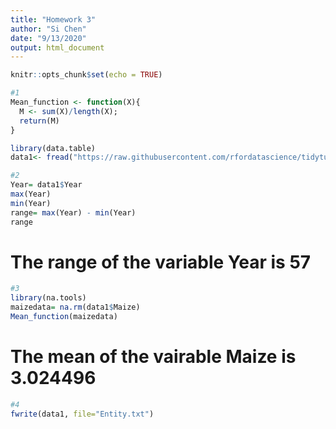 ```yaml
---
title: "Homework 3"
author: "Si Chen"
date: "9/13/2020"
output: html_document
---
```


```r
knitr::opts_chunk$set(echo = TRUE)
```

```r
#1
Mean_function <- function(X){
  M <- sum(X)/length(X);
  return(M)
}
```

```r
library(data.table)
data1<- fread("https://raw.githubusercontent.com/rfordatascience/tidytuesday/master/data/2020/2020-09-01/key_crop_yields.csv")
```

```r
#2
Year= data1$Year
max(Year)
min(Year)
range= max(Year) - min(Year)
range
```
# The range of the variable Year is 57
```r
#3
library(na.tools)
maizedata= na.rm(data1$Maize)
Mean_function(maizedata)
```
# The mean of the vairable Maize is 3.024496
```r
#4
fwrite(data1, file="Entity.txt")
```

